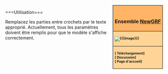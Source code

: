 <div style="float:right; padding-left:12px; background:#ffffff;">
<div style="border:1px solid #000000; background:#ffb466; padding:5px; -moz-border-radius-topleft:5px; -moz-border-radius-topright:5px; font-size: 12pt;">
<center><strong><font size="3">{{{Nom}}}<br/>Ensemble [[fr/Manual/NewGRF|NewGRF]]</font></strong></center>
</div>
<div style="border:1px solid black; border-top-width: 0px; background:#ffd496; padding:5px; font-size: 8pt; font-weight:bold">
[[Image:{{{Image}}}]]<br/>
</div>
<div style="border:1px solid black; border-top-width: 0px; background:#ffd496; padding:5px; -moz-border-radius-bottomleft:5px; -moz-border-radius-bottomright:8px; font-size: 8pt; font-weight:bold">
[{{{Download}}} Téléchargement]<br/>
[{{{Discussion}}} Discussion]<br/>
[{{{Homepage}}} Page d'accueil]<br/>
</div>
</div>
<includeonly>[[Category:fr/NewGRF Sets|{{PAGENAME}}]]</includeonly>
<noinclude>===Utilisation===
{{Ensemble newgrf/Fr<br/>
|Nom=[nom du grf]<br/>
|Image=[image.grf]<br/>
|Download=[url de la page de téléchargement]<br/>
|Discussion=[url de la page de discussion]<br/>
|Homepate=[url de la page d'accueil]<br/>
}}

Remplacez les parties entre crochets par le texte approprié. Actuellement, tous les paramètres doivent être remplis pour que le modèle s'affiche correctement.
</noinclude>